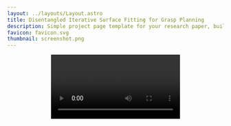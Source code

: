 ```yaml
---
layout: ../layouts/Layout.astro
title: Disentangled Iterative Surface Fitting for Grasp Planning
description: Simple project page template for your research paper, built with Astro and Tailwind CSS
favicon: favicon.svg
thumbnail: screenshot.png
---
```








<Header
  title={frontmatter.title}
  authors={[
    {
      name: "Tomoya Yamanokuchi",
      url: "https://tomoya-yamanokuchi.github.io/",
      institution: "NAIST",
    },
    {
      name: "Alberto Bacchin",
      institution: "University of Padua",
    },
    {
      name: "Emilio Olivastri",
      institution: "University of Padua",
    },
    {
      name: "Takamitsu Matsubara",
      url: "https://sites.google.com/view/naist-robot-learning-en/home",
      institution: "NAIST",
    },
    {
      name: "Emanuele Menegatti",
      url: "https://www.dei.unipd.it/~emg/",
      institution: "University of Padua",
    },
  ]}
  conference="The 19th international conference on Intelligent Autonomous Systems (IAS-19)"
  notes={[
    {/* {
      symbol: "*",
      text: "author note one",
    },
    {
      symbol: "†",
      text: "author note two",
    }, */}
  ]}
  links={[
    {
      name: "Paper",
      url: "",
      icon: "fa-solid:file-pdf",
    },
    {
      name: "Code",
      url: "https://github.com/RomanHauksson/academic-project-astro-template",
      icon: "mdi:github",
    },
    {
      name: "arXiv",
      url: "",
      icon: "academicons:arxiv",
    },
  ]}
  />

<Video source={cache_video} />

<HighlightedSection>

## Abstract

This is a live demo for a template you can use to create a simple project page for your research paper. See the code for the template and instructions on how to use it yourself [here](https://github.com/RomanHauksson/academic-project-astro-template). It's made with the [Astro web framework](https://astro.build/) and styled with [Tailwind CSS](https://tailwindcss.com/). You write the content in [MDX](https://mdxjs.com/), which enables markdown formatting like **bold**, _italics_, and ~strikethrough~, as well as custom components like <SmallCaps>small caps.</SmallCaps>

--------- to be fixed !!! -------


</HighlightedSection>

## Proposed framwork

The below figure shows our proposed DISF framework.
Instead of simultaneously optimizing all surface fitting errors, our DISF disentangles them based on the gripper transformation parameters and updates each parameter for individual metrics.
This disentanglement prevents the optimization process from being dominated by certain surface fitting errors, which could otherwise lead to convergence to infeasible local optima.


<Figure caption="Overview of the proposed DISF framework.">
  <Image source={disf} altText="Overview of the proposed DISF framework." class="max-h-[50rem]" />
</Figure>




## Contact Surface Optimization

The grasp planning problem with antipodal grippers can be modeled as a contact surface optimization problem
which maximizes the grasp quality <LaTeX inline formula="Q" /> by optimizing the rotation and translation parameter <LaTeX inline formula="(\mathbf{R}, \mathbf{t})" />
as well as the fingertip displacement <LaTeX inline formula="\delta d" /> from the original gripper width,
given a specific set of contact surfaces between the fingertip <LaTeX inline formula="\mathcal{S}^f" />
and object <LaTeX inline formula="\mathcal{S}^o" />.
This optimization can be demonstrated as below figure.

<Figure
    caption="An image demonstrating how grasp planning can be reformulated as a contact surface optimization problem."
  >
    <Image source={contact_surface_opt}
      altText="An image demonstrating how grasp planning can be reformulated as a contact surface optimization problem."
      class="max-w-2xl w-full"
    />
</Figure>

{/* <TwoColumns>
  <Figure slot="left" caption="Take a look at this YouTube video.">
    <YouTubeVideo videoId="wjZofJX0v4M" />
  </Figure>
  <Figure slot="right" caption="Now look at this Gaussian Splat, rendered with a React component.">
    <Splat client:idle />
  </Figure>
</TwoColumns> */}


## Simulation Experiment

### Grasp Performance Comparison

This table presents the success and failure rates of grasp executions in the simulation experiments.
In the columns for each method, a ✅ indicates success, while a horizontal bar (-) indicates failure.
The "Correspondence" column shows the total number of correspondence pairs used for surface fitting optimization.
The bottom row reports the overall grasp success rate for each method across all objects.

| Object                        | DISF (ours) | ISF | Correspondence |
|-------------------------------|:-----------:|:---:|:-------------:|
| `006_mustard_bottle`          | ✅          | -   | 8             |
| `011_banana`                  | ✅          | -   | 3             |
| `029_plate`                   | -          | -   | 5             |
| `033_spatula`                 | -          | -   | 6             |
| `035_power_drill`             | ✅          | -   | 7             |
| `037_scissors`                | ✅          | -   | 6             |
| `042_adjustable_wrench`       | ✅          | -   | 3             |
| `048_hammer`                  | ✅          | -   | 6             |
| `058_golf_ball`               | ✅          | -   | 7             |
| `065-j_cups`                  | ✅          | -   | 3             |
| **Success Rate**              | **8/10**    | **0/10** | - |



### Planned Grasp Execution (<span className="text-blue-500">Success Cases</span>)

<div className="grid grid-cols-2 gap-4">
  <figure>
    <Video source={mustard_bottle} className="w-full h-auto" />
    <figcaption className="text-center text-sm mt-2">Mustard Bottle</figcaption>
  </figure>
  <figure>
    <Video source={banana} className="w-full h-auto" />
    <figcaption className="text-center text-sm mt-2">Banana</figcaption>
  </figure>
  <figure>
    <Video source={power_drill} className="w-full h-auto" />
    <figcaption className="text-center text-sm mt-2">Power Drill</figcaption>
  </figure>
  <figure>
    <Video source={scissors} className="w-full h-auto" />
    <figcaption className="text-center text-sm mt-2">Scissors</figcaption>
  </figure>
  <figure>
    <Video source={adjustable_wrench} className="w-full h-auto" />
    <figcaption className="text-center text-sm mt-2">Adjustable Wrench</figcaption>
  </figure>
  <figure>
    <Video source={hammer} className="w-full h-auto" />
    <figcaption className="text-center text-sm mt-2">Hammer</figcaption>
  </figure>
  <figure>
    <Video source={golf_ball} className="w-full h-auto" />
    <figcaption className="text-center text-sm mt-2">Golf Ball</figcaption>
  </figure>
  <figure>
    <Video source={j_cups} className="w-full h-auto" />
    <figcaption className="text-center text-sm mt-2">J Cups</figcaption>
  </figure>
</div>


### Planned Grasp Execution (<span className="text-red-500">Failure Cases</span>)


<div className="grid grid-cols-2 gap-4">
  <figure>
    <Video source={plate} className="w-full h-auto" />
    <figcaption className="text-center text-sm mt-2">Plate</figcaption>
  </figure>
  <figure>
    <Video source={spatula} className="w-full h-auto" />
    <figcaption className="text-center text-sm mt-2">Spatula</figcaption>
  </figure>
</div>



## BibTeX citation


```bibtex
@inproceedings{disf_IAS19_2025,
  author       = {Tomoya Yamanokuchi, Alberto Bacchin, Emilio Olivastri, Takamitsu Matsubara, Emanuele Menegatti},
  title        = {Disentangled Iterative Surface Fitting for Grasp Planning},
  booktitle    = {The 19th international conference on Intelligent Autonomous Systems},
}
```
